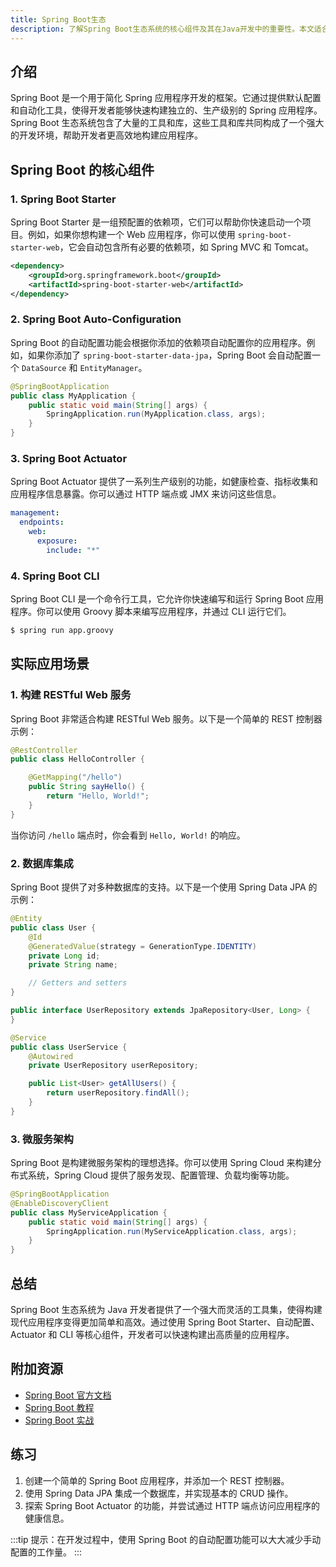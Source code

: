 ```yaml
---
title: Spring Boot生态
description: 了解Spring Boot生态系统的核心组件及其在Java开发中的重要性。本文适合初学者，涵盖Spring Boot的核心概念、实际应用场景以及相关资源。
---
```


## 介绍

Spring Boot 是一个用于简化 Spring 应用程序开发的框架。它通过提供默认配置和自动化工具，使得开发者能够快速构建独立的、生产级别的 Spring 应用程序。Spring Boot 生态系统包含了大量的工具和库，这些工具和库共同构成了一个强大的开发环境，帮助开发者更高效地构建应用程序。

## Spring Boot 的核心组件

### 1. Spring Boot Starter

Spring Boot Starter 是一组预配置的依赖项，它们可以帮助你快速启动一个项目。例如，如果你想构建一个 Web 应用程序，你可以使用 `spring-boot-starter-web`，它会自动包含所有必要的依赖项，如 Spring MVC 和 Tomcat。

```xml
<dependency>
    <groupId>org.springframework.boot</groupId>
    <artifactId>spring-boot-starter-web</artifactId>
</dependency>
```

### 2. Spring Boot Auto-Configuration

Spring Boot 的自动配置功能会根据你添加的依赖项自动配置你的应用程序。例如，如果你添加了 `spring-boot-starter-data-jpa`，Spring Boot 会自动配置一个 `DataSource` 和 `EntityManager`。

```java
@SpringBootApplication
public class MyApplication {
    public static void main(String[] args) {
        SpringApplication.run(MyApplication.class, args);
    }
}
```

### 3. Spring Boot Actuator

Spring Boot Actuator 提供了一系列生产级别的功能，如健康检查、指标收集和应用程序信息暴露。你可以通过 HTTP 端点或 JMX 来访问这些信息。

```yaml
management:
  endpoints:
    web:
      exposure:
        include: "*"
```

### 4. Spring Boot CLI

Spring Boot CLI 是一个命令行工具，它允许你快速编写和运行 Spring Boot 应用程序。你可以使用 Groovy 脚本来编写应用程序，并通过 CLI 运行它们。

```bash
$ spring run app.groovy
```

## 实际应用场景

### 1. 构建 RESTful Web 服务

Spring Boot 非常适合构建 RESTful Web 服务。以下是一个简单的 REST 控制器示例：

```java
@RestController
public class HelloController {

    @GetMapping("/hello")
    public String sayHello() {
        return "Hello, World!";
    }
}
```

当你访问 `/hello` 端点时，你会看到 `Hello, World!` 的响应。

### 2. 数据库集成

Spring Boot 提供了对多种数据库的支持。以下是一个使用 Spring Data JPA 的示例：

```java
@Entity
public class User {
    @Id
    @GeneratedValue(strategy = GenerationType.IDENTITY)
    private Long id;
    private String name;

    // Getters and setters
}

public interface UserRepository extends JpaRepository<User, Long> {
}

@Service
public class UserService {
    @Autowired
    private UserRepository userRepository;

    public List<User> getAllUsers() {
        return userRepository.findAll();
    }
}
```

### 3. 微服务架构

Spring Boot 是构建微服务架构的理想选择。你可以使用 Spring Cloud 来构建分布式系统，Spring Cloud 提供了服务发现、配置管理、负载均衡等功能。

```java
@SpringBootApplication
@EnableDiscoveryClient
public class MyServiceApplication {
    public static void main(String[] args) {
        SpringApplication.run(MyServiceApplication.class, args);
    }
}
```

## 总结

Spring Boot 生态系统为 Java 开发者提供了一个强大而灵活的工具集，使得构建现代应用程序变得更加简单和高效。通过使用 Spring Boot Starter、自动配置、Actuator 和 CLI 等核心组件，开发者可以快速构建出高质量的应用程序。

## 附加资源

- [Spring Boot 官方文档](https://spring.io/projects/spring-boot)
- [Spring Boot 教程](https://www.baeldung.com/spring-boot)
- [Spring Boot 实战](https://www.manning.com/books/spring-boot-in-action)

## 练习

1. 创建一个简单的 Spring Boot 应用程序，并添加一个 REST 控制器。
2. 使用 Spring Data JPA 集成一个数据库，并实现基本的 CRUD 操作。
3. 探索 Spring Boot Actuator 的功能，并尝试通过 HTTP 端点访问应用程序的健康信息。

:::tip
提示：在开发过程中，使用 Spring Boot 的自动配置功能可以大大减少手动配置的工作量。
:::